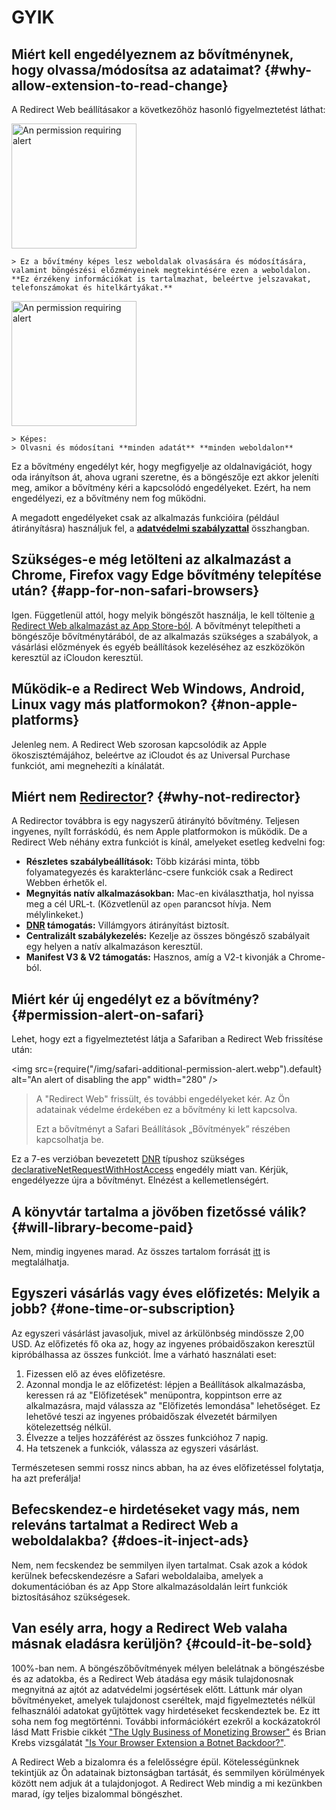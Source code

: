 
# GYIK

## Miért kell engedélyeznem az bővítménynek, hogy olvassa/módosítsa az adataimat? {#why-allow-extension-to-read-change}

A Redirect Web beállításakor a következőhöz hasonló figyelmeztetést láthat:

<IfBrowserStore stores='appStore'>
    <Image src={PermissionAlertSafari} alt="An permission requiring alert" width="200" margin="0 0 16px 0" hasShadow={true} />

    > Ez a bővítmény képes lesz weboldalak olvasására és módosítására, valamint böngészési előzményeinek megtekintésére ezen a weboldalon. **Ez érzékeny információkat is tartalmazhat, beleértve jelszavakat, telefonszámokat és hitelkártyákat.**
</IfBrowserStore>

<IfBrowserStore stores='appStore' includes={false}>
    <Image src={PermissionAlertChrome} alt="An permission requiring alert" height="200" hasRoundedCorners={true} hasShadow={true} margin="0 0 16px 0" />

    > Képes:  
    > Olvasni és módosítani **minden adatát** **minden weboldalon**
</IfBrowserStore>

Ez a bővítmény engedélyt kér, hogy megfigyelje az oldalnavigációt, hogy oda irányítson át, ahova ugrani szeretne, és a böngészője ezt akkor jeleníti meg, amikor a bővítmény kéri a kapcsolódó engedélyeket. Ezért, ha nem engedélyezi, ez a bővítmény nem fog működni.

A megadott engedélyeket csak az alkalmazás funkcióira (például átirányításra) használjuk fel, a **[adatvédelmi szabályzattal](./privacy-policy)** összhangban.

## Szükséges-e még letölteni az alkalmazást a Chrome, Firefox vagy Edge bővítmény telepítése után? {#app-for-non-safari-browsers}

Igen. Függetlenül attól, hogy melyik böngészőt használja, le kell töltenie [a Redirect Web alkalmazást az App Store-ból](https://apps.apple.com/app/id1571283503). A bővítményt telepítheti a böngészője bővítménytárából, de az alkalmazás szükséges a szabályok, a vásárlási előzmények és egyéb beállítások kezeléséhez az eszközökön keresztül az iCloudon keresztül.

## Működik-e a Redirect Web Windows, Android, Linux vagy más platformokon? {#non-apple-platforms}

Jelenleg nem. A Redirect Web szorosan kapcsolódik az Apple ökoszisztémájához, beleértve az iCloudot és az Universal Purchase funkciót, ami megnehezíti a kínálatát.

## Miért nem [Redirector](https://github.com/einaregilsson/Redirector)? {#why-not-redirector}

A Redirector továbbra is egy nagyszerű átirányító bővítmény. Teljesen ingyenes, nyílt forráskódú, és nem Apple platformokon is működik. De a Redirect Web néhány extra funkciót is kínál, amelyeket esetleg kedvelni fog:

*   **Részletes szabálybeállítások:** Több kizárási minta, több folyamategyezés és karakterlánc-csere funkciók csak a Redirect Webben érhetők el.
*   **Megnyitás natív alkalmazásokban:** Mac-en kiválaszthatja, hol nyissa meg a cél URL-t. (Közvetlenül az `open` parancsot hívja. Nem mélylinkeket.)
*   **[DNR](https://blog.mozilla.org/addons/2023/05/17/declarativenetrequest-available-in-firefox/) támogatás:** Villámgyors átirányítást biztosít.
*   **Centralizált szabálykezelés:** Kezelje az összes böngésző szabályait egy helyen a natív alkalmazáson keresztül.
*   **Manifest V3 & V2 támogatás:** Hasznos, amíg a V2-t kivonják a Chrome-ból.

## Miért kér új engedélyt ez a bővítmény? {#permission-alert-on-safari}

Lehet, hogy ezt a figyelmeztetést látja a Safariban a Redirect Web frissítése után:

<img src={require("/img/safari-additional-permission-alert.webp").default} alt="An alert of disabling the app" width="280" />

> A "Redirect Web" frissült, és további engedélyeket kér. Az Ön adatainak védelme érdekében ez a bővítmény ki lett kapcsolva.
>
> Ezt a bővítményt a Safari Beállítások „Bővítmények” részében kapcsolhatja be.

Ez a 7-es verzióban bevezetett [DNR](./rule-settings#type) típushoz szükséges [declarativeNetRequestWithHostAccess](https://developer.apple.com/documentation/safariservices/safari_web_extensions/blocking_content_with_your_safari_web_extension) engedély miatt van. Kérjük, engedélyezze újra a bővítményt. Elnézést a kellemetlenségért.

## A könyvtár tartalma a jövőben fizetőssé válik? {#will-library-become-paid}

Nem, mindig ingyenes marad. Az összes tartalom forrását [itt](https://github.com/mshibanami/redirect-web/tree/main/library) is megtalálhatja.

## Egyszeri vásárlás vagy éves előfizetés: Melyik a jobb? {#one-time-or-subscription}

Az egyszeri vásárlást javasoljuk, mivel az árkülönbség mindössze 2,00 USD.
Az előfizetés fő oka az, hogy az ingyenes próbaidőszakon keresztül kipróbálhassa az összes funkciót. Íme a várható használati eset:

1.  Fizessen elő az éves előfizetésre.
2.  Azonnal mondja le az előfizetést: lépjen a Beállítások alkalmazásba, keressen rá az "Előfizetések" menüpontra, koppintson erre az alkalmazásra, majd válassza az "Előfizetés lemondása" lehetőséget. Ez lehetővé teszi az ingyenes próbaidőszak élvezetét bármilyen kötelezettség nélkül.
3.  Élvezze a teljes hozzáférést az összes funkcióhoz 7 napig.
4.  Ha tetszenek a funkciók, válassza az egyszeri vásárlást.

Természetesen semmi rossz nincs abban, ha az éves előfizetéssel folytatja, ha azt preferálja!

## Befecskendez-e hirdetéseket vagy más, nem releváns tartalmat a Redirect Web a weboldalakba? {#does-it-inject-ads}

Nem, nem fecskendez be semmilyen ilyen tartalmat. Csak azok a kódok kerülnek befecskendezésre a Safari weboldalaiba, amelyek a dokumentációban és az App Store alkalmazásoldalán leírt funkciók biztosításához szükségesek.

## Van esély arra, hogy a Redirect Web valaha másnak eladásra kerüljön? {#could-it-be-sold}

100%-ban nem. A böngészőbővítmények mélyen belelátnak a böngészésbe és az adatokba, és a Redirect Web átadása egy másik tulajdonosnak megnyitná az ajtót az adatvédelmi jogsértések előtt. Láttunk már olyan bővítményeket, amelyek tulajdonost cseréltek, majd figyelmeztetés nélkül felhasználói adatokat gyűjtöttek vagy hirdetéseket fecskendeztek be. Ez itt soha nem fog megtörténni. További információkért ezekről a kockázatokról lásd Matt Frisbie cikkét ["The Ugly Business of Monetizing Browser"](https://mattfrisbie.substack.com/p/the-ugly-business-of-monetizing-browser) és Brian Krebs vizsgálatát ["Is Your Browser Extension a Botnet Backdoor?"](https://krebsonsecurity.com/2021/03/is-your-browser-extension-a-botnet-backdoor/).

A Redirect Web a bizalomra és a felelősségre épül. Kötelességünknek tekintjük az Ön adatainak biztonságban tartását, és semmilyen körülmények között nem adjuk át a tulajdonjogot. A Redirect Web mindig a mi kezünkben marad, így teljes bizalommal böngészhet.